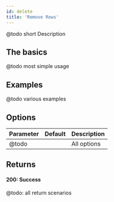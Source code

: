 ```yaml
---
id: delete
title: 'Remove Rows'
---
```


@todo short Description

## The basics

@todo most simple usage

## Examples

@todo various examples

## Options

| Parameter | Default | Description                                 |
| --------- | ------- | ------------------------------------------- |
| @todo     |         | All options  |

## Returns

#### 200: Success

@todo: all return scenarios
